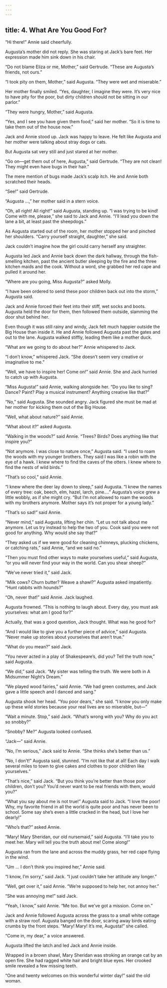 ```yaml
---
---
---
```

title: 4. What Are You Good For?
---




“Hi there!” Annie said cheerfully.

Augusta’s mother did not reply. She was staring at Jack’s bare feet. Her expression made him sink down in his chair.

“Do not blame Eliza or me, Mother,” said Gertrude. “These are Augusta’s friends, not ours.”

“I took pity on them, Mother,” said Augusta. “They were wet and miserable.”

Her mother finally smiled. “Yes, daughter, I imagine they were. It’s very nice to have pity for the poor, but dirty children should not be sitting in our parlor.”

“They were hungry, Mother,” said Augusta.

“Yes, and I see you have given them food,” said her mother. “So it is time to take them out of the house now.”

Jack and Annie stood up. Jack was happy to leave. He felt like Augusta and her mother were talking about stray dogs or cats.

But Augusta sat very still and just stared at her mother.

“Go on—get them out of here, Augusta,” said Gertrude. “They are not clean! They might even have bugs in their hair.”

The mere mention of bugs made Jack’s scalp itch. He and Annie both scratched their heads.

“See!” said Gertrude.

“Augusta …,” her mother said in a stern voice.

“Oh, all right! All right!” said Augusta, standing up. “I was trying to be kind! Come with me, please,” she said to Jack and Annie. “I’ll lead you down the lane a bit, at least past the sheepdogs.”

As Augusta started out of the room, her mother stopped her and pinched her shoulders. “Carry yourself straight, daughter,” she said.

Jack couldn’t imagine how the girl could carry herself any straighter.

Augusta led Jack and Annie back down the dark hallway, through the fish-smelling kitchen, past the ancient butler sleeping by the fire and the three kitchen maids and the cook. Without a word, she grabbed her red cape and pulled it around her.

“Where are you going, Miss Augusta?” asked Molly.

“I have been ordered to send these poor children back out into the storm,” Augusta said.

Jack and Annie forced their feet into their stiff, wet socks and boots. Augusta held the door for them, then followed them outside, slamming the door shut behind her.

Even though it was still rainy and windy, Jack felt much happier outside the Big House than inside it. He and Annie followed Augusta past the gates and out to the lane. Augusta walked stiffly, leading them like a mother duck.

“What are we going to do about her?” Annie whispered to Jack.

“I don’t know,” whispered Jack. “She doesn’t seem very creative or imaginative to me.”

“Well, we have to inspire her! Come on!” said Annie. She and Jack hurried to catch up with Augusta.



“Miss Augusta!” said Annie, walking alongside her. “Do you like to sing? Dance? Paint? Play a musical instrument? Anything creative like that?”

“No,” said Augusta. She sounded angry. Jack figured she must be mad at her mother for kicking them out of the Big House.

“Well, what about nature?” said Annie.

“What about it?” asked Augusta.

“Walking in the woods?” said Annie. “Trees? Birds? Does anything like that inspire you?”

“Not anymore. I was close to nature once,” Augusta said. “I used to roam the woods with my younger brothers. They said I was like a robin with the eye of a hawk. I knew where to find the caves of the otters. I knew where to find the nests of wild birds.”

“That’s so cool,” said Annie.

“I knew where the deer lay down to sleep,” said Augusta. “I knew the names of every tree: oak, beech, elm, hazel, larch, pine.…” Augusta’s voice grew a little wobbly, as if she might cry. “But I’m not allowed to roam the woods with my brothers anymore. Mother says it’s not proper for a young lady.”

“That’s so sad!” said Annie.

“Never mind,” said Augusta, lifting her chin. “Let us not talk about me anymore. Let us try instead to help the two of you. Cook said you were not good for anything. Why would she say that?”

“They asked us if we were good for cleaning chimneys, plucking chickens, or catching rats,” said Annie, “and we said no.”

“Then you must find other ways to make yourselves useful,” said Augusta, “or you will never find your way in the world. Can you shear sheep?”

“We’ve never tried it,” said Jack.

“Milk cows? Churn butter? Weave a shawl?” Augusta asked impatiently. “Hunt rabbits with hounds?”

“Oh, never that!” said Annie. Jack laughed.

Augusta frowned. “This is nothing to laugh about. Every day, you must ask yourselves: what am I good for?”

Actually, that was a good question, Jack thought. What was he good for?

“And I would like to give you a further piece of advice,” said Augusta. “Never make up stories about yourselves that aren’t true.”

“What do you mean?” said Jack.

“You never acted in a play of Shakespeare’s, did you? Tell the truth now,” said Augusta.

“We did,” said Jack. “My sister was telling the truth. We were both in A Midsummer Night’s Dream.”

“We played wood fairies,” said Annie. “We had green costumes, and Jack gave a little speech and I danced and sang.”

Augusta shook her head. “You poor dears,” she said. “I know you only make up these wild stories because your real lives are so miserable, but—”

“Wait a minute. Stop,” said Jack. “What’s wrong with you? Why do you act so snobby?”

“Snobby? Me?” Augusta looked confused.

“Jack—” said Annie.

“No, I’m serious,” Jack said to Annie. “She thinks she’s better than us.”

“No, I don’t!” Augusta said, stunned. “I’m not like that at all! Each day I walk several miles to town to give cakes and clothes to poor children like yourselves.”

“That’s nice,” said Jack. “But you think you’re better than those poor children, don’t you? You’d never want to be real friends with them, would you?”

“What you say about me is not true!” Augusta said to Jack. “I love the poor! Why, my favorite friend in all the world is quite poor and has never been to school. Some say she’s even a little cracked in the head, but I love her dearly!”

“Who’s that?” asked Annie.

“Mary! Mary Sheridan, our old nursemaid,” said Augusta. “I’ll take you to meet her. Mary will tell you the truth about me! Come along!”

Augusta ran from the lane and across the muddy grass, her red cape flying in the wind.

“Um … I don’t think you inspired her,” Annie said.

“I know, I’m sorry,” said Jack. “I just couldn’t take her attitude any longer.”

“Well, get over it,” said Annie. “We’re supposed to help her, not annoy her.”

“She was annoying me!” said Jack.

“Yeah, I know,” said Annie. “Me too. But we’ve got a mission. Come on.”

Jack and Annie followed Augusta across the grass to a small white cottage with a straw roof. Augusta banged on the door, scaring away birds eating crumbs by the front steps. “Mary! Mary! It’s me, Augusta!” she called.

“Come in, my dear,” a voice answered.

Augusta lifted the latch and led Jack and Annie inside.

Wrapped in a brown shawl, Mary Sheridan was stroking an orange cat by an open fire. She had ragged white hair and bright blue eyes. Her crooked smile revealed a few missing teeth.

“One and twenty welcomes on this wonderful winter day!” said the old woman.